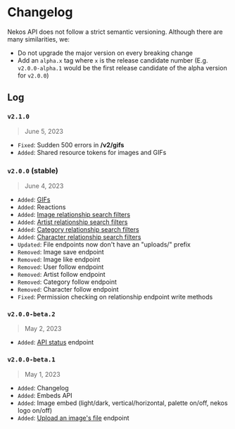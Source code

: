# Changelog
 
Nekos API does not follow a strict semantic versioning. Although there are many similarities, we:

- Do not upgrade the major version on every breaking change
- Add an `alpha.x` tag where `x` is the release candidate number (E.g. `v2.0.0-alpha.1` would be the first release candidate of the alpha version for `v2.0.0`)

## Log

### `v2.1.0`

> June 5, 2023

- `Fixed`: Sudden 500 errors in **/v2/gifs**
- `Added`: Shared resource tokens for images and GIFs

### `v2.0.0` (stable)

> June 4, 2023

- `Added`: [GIFs](/docs/rest-api/gifs/resource)
- `Added`: Reactions
- `Added`: [Image relationship search filters](/docs/rest-api/images/resource)
- `Added`: [Artist relationship search filters](/docs/rest-api/artists/resource)
- `Added`: [Category relationship search filters](/docs/rest-api/categories/resource)
- `Added`: [Character relationship search filters](/docs/rest-api/characters/resource)
- `Updated`: File endpoints now don't have an "uploads/" prefix
- `Removed`: Image save endpoint
- `Removed`: Image like endpoint
- `Removed`: User follow endpoint
- `Removed`: Artist follow endpoint
- `Removed`: Category follow endpoint
- `Removed`: Character follow endpoint
- `Fixed`: Permission checking on relationship endpoint write methods

### `v2.0.0-beta.2`

> May 2, 2023

- `Added`: [API status](/api/status) endpoint

### `v2.0.0-beta.1`

> May 1, 2023

- `Added`: Changelog
- `Added`: Embeds API
- `Added`: Image embed (light/dark, vertical/horizontal, palette on/off, nekos logo on/off)
- `Added`: [Upload an image's file](/docs/rest-api/images/resource/#upload-an-image) endpoint
